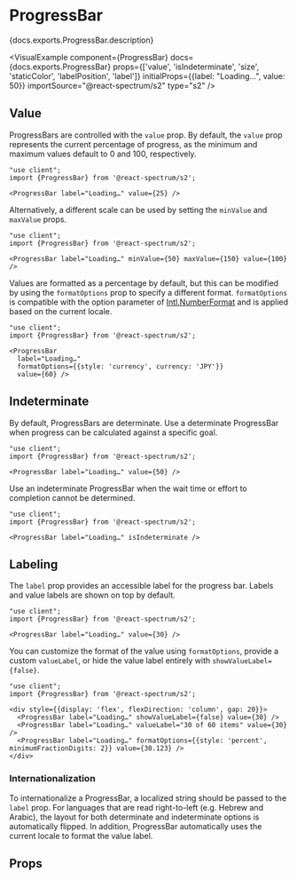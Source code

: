 

# ProgressBar

<PageDescription>{docs.exports.ProgressBar.description}</PageDescription>

<VisualExample
  component={ProgressBar}
  docs={docs.exports.ProgressBar}
  props={['value', 'isIndeterminate', 'size', 'staticColor', 'labelPosition', 'label']}
  initialProps={{label: "Loading…", value: 50}}
  importSource="@react-spectrum/s2"
  type="s2" />

## Value

ProgressBars are controlled with the `value` prop. By default, the `value` prop represents the current percentage of progress, as the minimum and maximum values default to 0 and 100, respectively.

```tsx render expanded
"use client";
import {ProgressBar} from '@react-spectrum/s2';

<ProgressBar label="Loading…" value={25} />
```

Alternatively, a different scale can be used by setting the `minValue` and `maxValue` props.

```tsx render hideImports
"use client";
import {ProgressBar} from '@react-spectrum/s2';

<ProgressBar label="Loading…" minValue={50} maxValue={150} value={100} />
```

Values are formatted as a percentage by default, but this can be modified by using the `formatOptions` prop to specify a different format. `formatOptions` is compatible with the option parameter of [Intl.NumberFormat](https://developer.mozilla.org/en-US/docs/Web/JavaScript/Reference/Global_Objects/NumberFormat) and is applied based on the current locale.

```tsx render hideImports
"use client";
import {ProgressBar} from '@react-spectrum/s2';

<ProgressBar 
  label="Loading…" 
  formatOptions={{style: 'currency', currency: 'JPY'}} 
  value={60} />
```

## Indeterminate

By default, ProgressBars are determinate. Use a determinate ProgressBar when progress can be calculated against a specific goal.

```tsx render hideImports
"use client";
import {ProgressBar} from '@react-spectrum/s2';

<ProgressBar label="Loading…" value={50} />
```

Use an indeterminate ProgressBar when the wait time or effort to completion cannot be determined.

```tsx render hideImports
"use client";
import {ProgressBar} from '@react-spectrum/s2';

<ProgressBar label="Loading…" isIndeterminate />
```

## Labeling

The `label` prop provides an accessible label for the progress bar. Labels and value labels are shown on top by default.

```tsx render hideImports
"use client";
import {ProgressBar} from '@react-spectrum/s2';

<ProgressBar label="Loading…" value={30} />
```

You can customize the format of the value using `formatOptions`, provide a custom `valueLabel`, or hide the value label entirely with `showValueLabel={false}`.

```tsx render hideImports
"use client";
import {ProgressBar} from '@react-spectrum/s2';

<div style={{display: 'flex', flexDirection: 'column', gap: 20}}>
  <ProgressBar label="Loading…" showValueLabel={false} value={30} />
  <ProgressBar label="Loading…" valueLabel="30 of 60 items" value={30} />
  <ProgressBar label="Loading…" formatOptions={{style: 'percent', minimumFractionDigits: 2}} value={30.123} />
</div>
```

### Internationalization

To internationalize a ProgressBar, a localized string should be passed to the `label` prop. For languages that are read right-to-left (e.g. Hebrew and Arabic), the layout for both determinate and indeterminate options is automatically flipped. In addition, ProgressBar automatically uses the current locale to format the value label.

## Props

<PropTable component={docs.exports.ProgressBar} links={docs.links} />